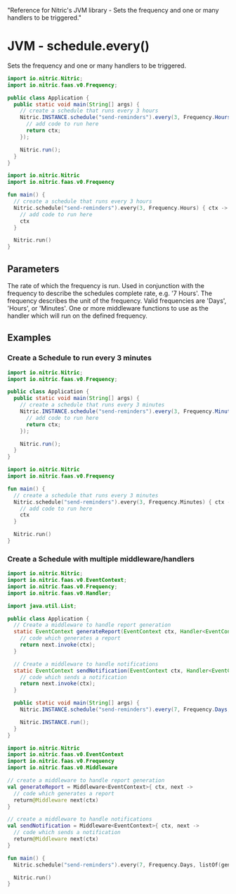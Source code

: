   "Reference for Nitric's JVM library - Sets the frequency and one or many handlers to be triggered."

# JVM - schedule.every()

Sets the frequency and one or many handlers to be triggered.

<CodeGroup>

```java
import io.nitric.Nitric;
import io.nitric.faas.v0.Frequency;

public class Application {
  public static void main(String[] args) {
    // create a schedule that runs every 3 hours
    Nitric.INSTANCE.schedule("send-reminders").every(3, Frequency.Hours, (ctx) -> {
      // add code to run here
      return ctx;
    });

    Nitric.run();
  }
}
```

```kotlin
import io.nitric.Nitric
import io.nitric.faas.v0.Frequency

fun main() {
  // create a schedule that runs every 3 hours
  Nitric.schedule("send-reminders").every(3, Frequency.Hours) { ctx ->
    // add code to run here
    ctx
  }

  Nitric.run()
}
```

</CodeGroup>

## Parameters

<Properties>
  <Property name="rate" required type="Int">
    The rate of which the frequency is run. Used in conjunction with the
    frequency to describe the schedules complete rate, e.g. '7 Hours'.
  </Property>
  <Property name="frequency" required type="Frequency">
    The frequency describes the unit of the frequency. Valid frequencies are
    'Days', 'Hours', or 'Minutes'.
  </Property>
  <Property
    name="middleware"
    required
    type="EventMiddleware or List<EventMiddleware>"
  >
    One or more middleware functions to use as the handler which will run on the
    defined frequency.
  </Property>
</Properties>

## Examples

### Create a Schedule to run every 3 minutes

<CodeGroup>

```java
import io.nitric.Nitric;
import io.nitric.faas.v0.Frequency;

public class Application {
  public static void main(String[] args) {
    // create a schedule that runs every 3 minutes
    Nitric.INSTANCE.schedule("send-reminders").every(3, Frequency.Minutes, (ctx) -> {
      // add code to run here
      return ctx;
    });

    Nitric.run();
  }
}
```

```kotlin
import io.nitric.Nitric
import io.nitric.faas.v0.Frequency

fun main() {
  // create a schedule that runs every 3 minutes
  Nitric.schedule("send-reminders").every(3, Frequency.Minutes) { ctx ->
    // add code to run here
    ctx
  }

  Nitric.run()
}
```

</CodeGroup>

### Create a Schedule with multiple middleware/handlers

<CodeGroup>

```java
import io.nitric.Nitric;
import io.nitric.faas.v0.EventContext;
import io.nitric.faas.v0.Frequency;
import io.nitric.faas.v0.Handler;

import java.util.List;

public class Application {
  // Create a middleware to handle report generation
  static EventContext generateReport(EventContext ctx, Handler<EventContext> next) {
    // code which generates a report
    return next.invoke(ctx);
  }

  // Create a middleware to handle notifications
  static EventContext sendNotification(EventContext ctx, Handler<EventContext> next) {
    // code which sends a notification
    return next.invoke(ctx);
  }

  public static void main(String[] args) {
    Nitric.INSTANCE.schedule("send-reminders").every(7, Frequency.Days, List.of(Test::generateReport, Test::sendNotification));

    Nitric.INSTANCE.run();
  }
}
```

```kotlin
import io.nitric.Nitric
import io.nitric.faas.v0.EventContext
import io.nitric.faas.v0.Frequency
import io.nitric.faas.v0.Middleware

// create a middleware to handle report generation
val generateReport = Middleware<EventContext>{ ctx, next ->
  // code which generates a report
  return@Middleware next(ctx)
}

// create a middleware to handle notifications
val sendNotification = Middleware<EventContext>{ ctx, next ->
  // code which sends a notification
  return@Middleware next(ctx)
}

fun main() {
  Nitric.schedule("send-reminders").every(7, Frequency.Days, listOf(generateReport, sendNotification))

  Nitric.run()
}
```

</CodeGroup>
